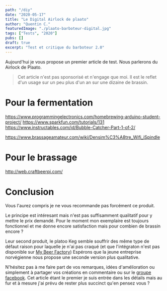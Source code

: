 ```yaml
---
path: "/diy"
date: "2020-05-17"
title: "Le Digital Airlock de plaato"
author: "Quentin C."
featuredImage: "./plaato-barboteur-digital.jpg"
tags: ["Tests", "2020"]
pubs: []
draft: true
excerpt: "Test et critique du barboteur 2.0"
---
```


Aujourd'hui je vous propose un premier article de test. Nous parlerons du Airlock de Plaato.

> Cet article n'est pas sponsorisé et n'engage que moi. Il est le reflet d'un usage sur un peu plus d'un an sur une dizaine de brassin.

# Pour la fermentation
https://www.programmingelectronics.com/homebrewing-arduino-student-project/
https://www.sparkfun.com/tutorials/131
https://www.instructables.com/id/Bubble-Catcher-Part-1-of-2/

https://www.brassageamateur.com/wiki/Densim%C3%A8tre_Wifi_iSpindle


# Pour le brassage
http://web.craftbeerpi.com/


# Conclusion

Vous l'aurez compris je ne vous recommande pas forcément ce produit.

Le principe est intéresant mais n'est pas suffisamment qualitatif pour y mettre le prix demandé. Pour le moment mon exemplaire est toujours fonctionnel et me donne encore satisfaction mais pour combien de brassin encore ?

Leur second produit, le platoo Keg semble souffrir des même type de défaut raison pour laquelle je n'ai pas craqué (et que l'intégraton n'est pas disponible sur [My Beer Factory](https://mybeerfactory.fr))
Espérons que la jeune entreprise norvégienne nous propose une seconde version plus qualitative.

N'hésitez pas à me faire part de vos remarques, idées d'amélioration ou simplement à partager vos créations en commentaire ou sur le [groupe facebook](https://www.facebook.com/beerFactoryApp). Cet article étant le premier je suis entrée dans les détails mais au fur et à mesure j'ai prévu de rester plus succinct qu'en pensez vous ?

